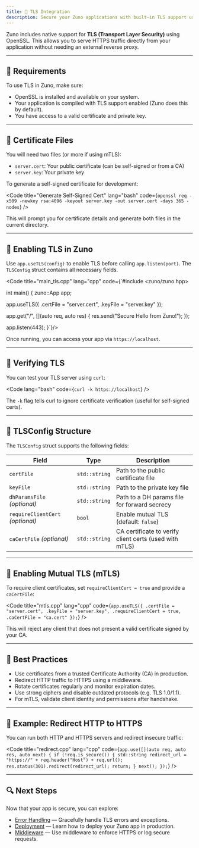 ```yaml
---
title: 🔐 TLS Integration
description: Secure your Zuno applications with built-in TLS support using OpenSSL.
---
```



Zuno includes native support for **TLS (Transport Layer Security)** using OpenSSL. This allows you to serve HTTPS traffic directly from your application without needing an external reverse proxy.

---

## 🧰 Requirements

To use TLS in Zuno, make sure:

- OpenSSL is installed and available on your system.
- Your application is compiled with TLS support enabled (Zuno does this by default).
- You have access to a valid certificate and private key.

---

## 📄 Certificate Files

You will need two files (or more if using mTLS):

- `server.cert`: Your public certificate (can be self-signed or from a CA)
- `server.key`: Your private key

To generate a self-signed certificate for development:

<Code title="Generate Self-Signed Cert" lang="bash" code={`openssl req -x509 -newkey rsa:4096 -keyout server.key -out server.cert -days 365 -nodes`} />

This will prompt you for certificate details and generate both files in the current directory.

---

## 🚀 Enabling TLS in Zuno

Use `app.useTLS(config)` to enable TLS before calling `app.listen(port)`. The `TLSConfig` struct contains all necessary fields.

<Code title="main_tls.cpp" lang="cpp" code={`#include <zuno/zuno.hpp>

int main() {
  zuno::App app;

  app.useTLS({
    .certFile = "server.cert",
    .keyFile = "server.key"
  });

  app.get("/", [](auto req, auto res) {
    res.send("Secure Hello from Zuno!");
  });

  app.listen(443);
}`}/>

Once running, you can access your app via `https://localhost`.

---

## 🧪 Verifying TLS

You can test your TLS server using `curl`:

<Code lang="bash" code={`curl -k https://localhost`} />

The `-k` flag tells curl to ignore certificate verification (useful for self-signed certs).

---

## 🧱 TLSConfig Structure

The `TLSConfig` struct supports the following fields:

| Field | Type | Description |
|-------|------|-------------|
| `certFile` | `std::string` | Path to the public certificate file |
| `keyFile` | `std::string` | Path to the private key file |
| `dhParamsFile` _(optional)_ | `std::string` | Path to a DH params file for forward secrecy |
| `requireClientCert` _(optional)_ | `bool` | Enable mutual TLS (default: `false`) |
| `caCertFile` _(optional)_ | `std::string` | CA certificate to verify client certs (used with mTLS) |

---

## 🤝 Enabling Mutual TLS (mTLS)

To require client certificates, set `requireClientCert = true` and provide a `caCertFile`:

<Code title="mtls.cpp" lang="cpp" code={`app.useTLS({
  .certFile = "server.cert",
  .keyFile = "server.key",
  .requireClientCert = true,
  .caCertFile = "ca.cert"
});`} />

This will reject any client that does not present a valid certificate signed by your CA.

---

## 🔐 Best Practices

- Use certificates from a trusted Certificate Authority (CA) in production.
- Redirect HTTP traffic to HTTPS using a middleware.
- Rotate certificates regularly and monitor expiration dates.
- Use strong ciphers and disable outdated protocols (e.g. TLS 1.0/1.1).
- For mTLS, validate client identity and permissions after handshake.

---

## 🧰 Example: Redirect HTTP to HTTPS

You can run both HTTP and HTTPS servers and redirect insecure traffic:

<Code title="redirect.cpp" lang="cpp" code={`app.use([](auto req, auto res, auto next) {
  if (!req.is_secure()) {
    std::string redirect_url = "https://" + req.header("Host") + req.url();
    res.status(301).redirect(redirect_url);
    return;
  }
  next();
});`} />

---

## 🔍 Next Steps

Now that your app is secure, you can explore:

- [Error Handling](/error-handling) — Gracefully handle TLS errors and exceptions.
- [Deployment](/deployment) — Learn how to deploy your Zuno app in production.
- [Middleware](/middleware) — Use middleware to enforce HTTPS or log secure requests.
